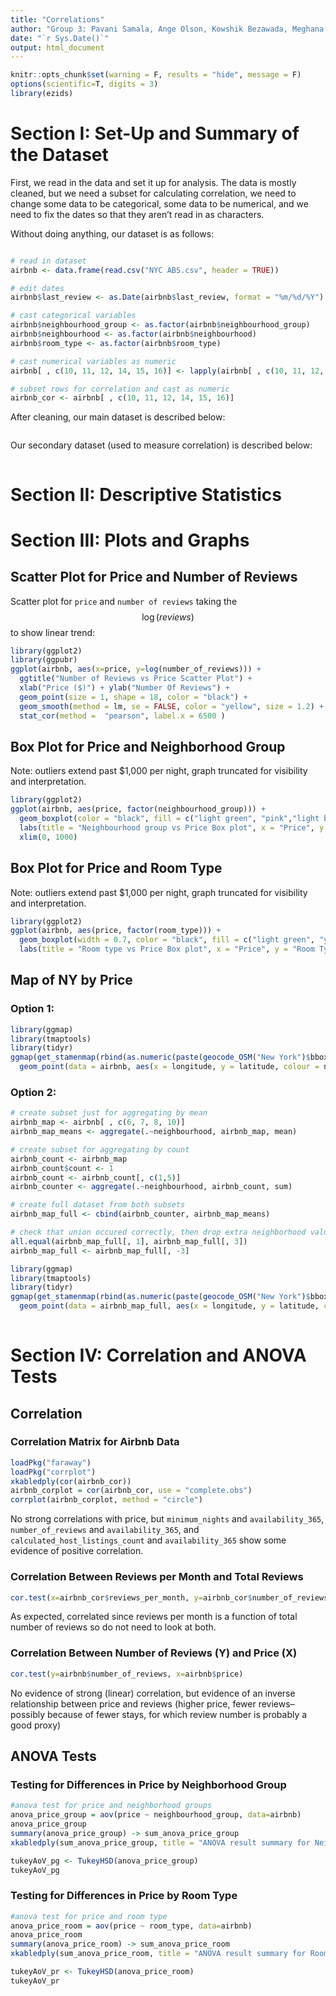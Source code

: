 ```yaml
---
title: "Correlations"
author: "Group 3: Pavani Samala, Ange Olson, Kowshik Bezawada, Meghana Gantla"
date: "`r Sys.Date()`"
output: html_document
---
```


```r
knitr::opts_chunk$set(warning = F, results = "hide", message = F)
options(scientific=T, digits = 3) 
library(ezids)
```

# Section I: Set-Up and Summary of the Dataset

First, we read in the data and set it up for analysis. The data is mostly cleaned, but we need a subset for calculating correlation, we need to change some data to be categorical, some data to be numerical, and we need to fix the dates so that they aren't read in as characters.

Without doing anything, our dataset is as follows:

```r

```


```r
# read in dataset
airbnb <- data.frame(read.csv("NYC ABS.csv", header = TRUE))

# edit dates
airbnb$last_review <- as.Date(airbnb$last_review, format = "%m/%d/%Y")

# cast categorical variables
airbnb$neighbourhood_group <- as.factor(airbnb$neighbourhood_group)
airbnb$neighbourhood <- as.factor(airbnb$neighbourhood)
airbnb$room_type <- as.factor(airbnb$room_type)

# cast numerical variables as numeric
airbnb[ , c(10, 11, 12, 14, 15, 16)] <- lapply(airbnb[ , c(10, 11, 12, 14, 15, 16)], as.numeric)

# subset rows for correlation and cast as numeric
airbnb_cor <- airbnb[ , c(10, 11, 12, 14, 15, 16)]
```

After cleaning, our main dataset is described below:

```r

```

Our secondary dataset (used to measure correlation) is described below:

```r

```

# Section II: Descriptive Statistics


# Section III: Plots and Graphs

## Scatter Plot for Price and Number of Reviews

Scatter plot for `price` and `number of reviews` taking the $$\log (reviews)$$ to show linear trend: 
```r
library(ggplot2)
library(ggpubr)
ggplot(airbnb, aes(x=price, y=log(number_of_reviews))) + 
  ggtitle("Number of Reviews vs Price Scatter Plot") + 
  xlab("Price ($)") + ylab("Number Of Reviews") + 
  geom_point(size = 1, shape = 18, color = "black") + 
  geom_smooth(method = lm, se = FALSE, color = "yellow", size = 1.2) + theme_bw() + 
  stat_cor(method =  "pearson", label.x = 6500 )
```

## Box Plot for Price and Neighborhood Group

Note: outliers extend past $1,000 per night, graph truncated for visibility and interpretation. 

```r
library(ggplot2)
ggplot(airbnb, aes(price, factor(neighbourhood_group))) + 
  geom_boxplot(color = "black", fill = c("light green", "pink","light blue", "yellow", "red")) +
  labs(title = "Neighbourhood group vs Price Box plot", x = "Price", y = "Neighbourhood") +
  xlim(0, 1000)
```

## Box Plot for Price and Room Type
Note: outliers extend past $1,000 per night, graph truncated for visibility and interpretation. 

```r
library(ggplot2)
ggplot(airbnb, aes(price, factor(room_type))) + 
  geom_boxplot(width = 0.7, color = "black", fill = c("light green", "yellow","light blue")) +
  labs(title = "Room type vs Price Box plot", x = "Price", y = "Room Type") + xlim(0, 1000)
```

## Map of NY by Price

### Option 1: 
```r
library(ggmap)
library(tmaptools)
library(tidyr)
ggmap(get_stamenmap(rbind(as.numeric(paste(geocode_OSM("New York")$bbox))), zoom = 10)) + 
  geom_point(data = airbnb, aes(x = longitude, y = latitude, colour = neighbourhood_group, size = price), alpha = 0.2)
```

### Option 2: 
```r

# create subset just for aggregating by mean
airbnb_map <- airbnb[ , c(6, 7, 8, 10)]
airbnb_map_means <- aggregate(.~neighbourhood, airbnb_map, mean)

# create subset for aggregating by count
airbnb_count <- airbnb_map
airbnb_count$count <- 1
airbnb_count <- airbnb_count[, c(1,5)]
airbnb_counter <- aggregate(.~neighbourhood, airbnb_count, sum)

# create full dataset from both subsets
airbnb_map_full <- cbind(airbnb_counter, airbnb_map_means)

# check that union occured correctly, then drop extra neighborhood value
all.equal(airbnb_map_full[, 1], airbnb_map_full[, 3])
airbnb_map_full <- airbnb_map_full[, -3]

library(ggmap)
library(tmaptools)
library(tidyr)
ggmap(get_stamenmap(rbind(as.numeric(paste(geocode_OSM("New York")$bbox))), zoom = 10)) + 
  geom_point(data = airbnb_map_full, aes(x = longitude, y = latitude, colour = price, size = count), alpha = 0.5) + scale_colour_gradientn(colours=rainbow(3))
  
```
# Section IV: Correlation and ANOVA Tests

## Correlation
### Correlation Matrix for Airbnb Data
```r
loadPkg("faraway")
loadPkg("corrplot")
xkabledply(cor(airbnb_cor))
airbnb_corplot = cor(airbnb_cor, use = "complete.obs")
corrplot(airbnb_corplot, method = "circle")
```

No strong correlations with price, but `minimum_nights` and `availability_365`, `number_of_reviews` and `availability_365`, and `calculated_host_listings_count` and `availability_365` show some evidence of positive correlation. 

### Correlation Between Reviews per Month and Total Reviews

```r
cor.test(x=airbnb_cor$reviews_per_month, y=airbnb_cor$number_of_reviews)
```

As expected, correlated since reviews per month is a function of total number of reviews so do not need to look at both.


### Correlation Between Number of Reviews (Y) and Price (X) 

```r
cor.test(y=airbnb$number_of_reviews, x=airbnb$price)
```

No evidence of strong (linear) correlation, but evidence of an inverse relationship between price and reviews (higher price, fewer reviews--possibly because of fewer stays, for which review number is probably a good proxy)


## ANOVA Tests

### Testing for Differences in Price by Neighborhood Group

```r
#anova test for price and neighborhood groups
anova_price_group = aov(price ~ neighbourhood_group, data=airbnb)
anova_price_group
summary(anova_price_group) -> sum_anova_price_group
xkabledply(sum_anova_price_group, title = "ANOVA result summary for Neighborhood Groups")

tukeyAoV_pg <- TukeyHSD(anova_price_group)
tukeyAoV_pg

```


### Testing for Differences in Price by Room Type

```r
#anova test for price and room type
anova_price_room = aov(price ~ room_type, data=airbnb)
anova_price_room
summary(anova_price_room) -> sum_anova_price_room
xkabledply(sum_anova_price_room, title = "ANOVA result summary for Room Type")

tukeyAoV_pr <- TukeyHSD(anova_price_room)
tukeyAoV_pr
```





